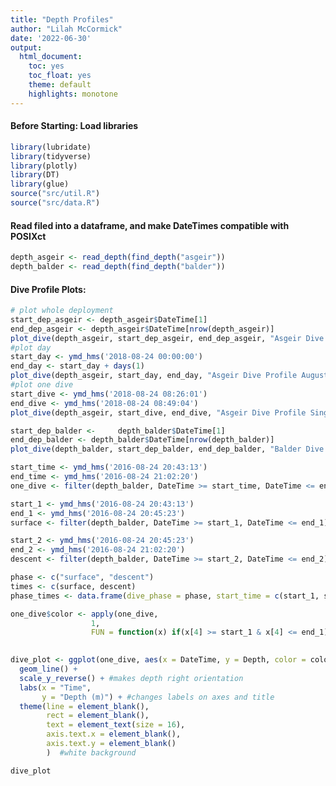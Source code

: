 ```yaml
---
title: "Depth Profiles"
author: "Lilah McCormick"
date: '2022-06-30'
output: 
  html_document:
    toc: yes
    toc_float: yes 
    theme: default 
    highlights: monotone
---
```


#### Before Starting: Load libraries
```r
library(lubridate)
library(tidyverse)
library(plotly)
library(DT)
library(glue)
source("src/util.R")
source("src/data.R")
```

#### Read filed into a dataframe, and make DateTimes compatible with POSIXct
```r
depth_asgeir <- read_depth(find_depth("asgeir"))
depth_balder <- read_depth(find_depth("balder"))
```

#### Dive Profile Plots:  
```r
# plot whole deployment 
start_dep_asgeir <- depth_asgeir$DateTime[1]
end_dep_asgeir <- depth_asgeir$DateTime[nrow(depth_asgeir)]
plot_dive(depth_asgeir, start_dep_asgeir, end_dep_asgeir, "Asgeir Dive Profile 2018 Deployment")
#plot day
start_day <- ymd_hms('2018-08-24 00:00:00')
end_day <- start_day + days(1)
plot_dive(depth_asgeir, start_day, end_day, "Asgeir Dive Profile August 24, 2018")
#plot one dive 
start_dive <- ymd_hms('2018-08-24 08:26:01')
end_dive <- ymd_hms('2018-08-24 08:49:04')
plot_dive(depth_asgeir, start_dive, end_dive, "Asgeir Dive Profile Single Dive August 24, 2018", TRUE)
```

```r
start_dep_balder <- 	depth_balder$DateTime[1]
end_dep_balder <- depth_balder$DateTime[nrow(depth_balder)]
plot_dive(depth_balder, start_dep_balder, end_dep_balder, "Balder Dive Profile 2018 Deployment")
```


```r
start_time <- ymd_hms('2016-08-24 20:43:13')
end_time <- ymd_hms('2016-08-24 21:02:20')
one_dive <- filter(depth_balder, DateTime >= start_time, DateTime <= end_time)

start_1 <- ymd_hms('2016-08-24 20:43:13')
end_1 <- ymd_hms('2016-08-24 20:45:23')
surface <- filter(depth_balder, DateTime >= start_1, DateTime <= end_1)

start_2 <- ymd_hms('2016-08-24 20:45:23')
end_2 <- ymd_hms('2016-08-24 21:02:20')
descent <- filter(depth_balder, DateTime >= start_2, DateTime <= end_2)

phase <- c("surface", "descent")
times <- c(surface, descent)
phase_times <- data.frame(dive_phase = phase, start_time = c(start_1, start_2), end_time = c(end_1, end_2))

one_dive$color <- apply(one_dive, 
                  1, 
                  FUN = function(x) if(x[4] >= start_1 & x[4] <= end_1) 0 else 1) #not working the way I want it to 
         

dive_plot <- ggplot(one_dive, aes(x = DateTime, y = Depth, color = color)) +
  geom_line() +
  scale_y_reverse() + #makes depth right orientation 
  labs(x = "Time",
       y = "Depth (m)") + #changes labels on axes and title 
  theme(line = element_blank(), 
        rect = element_blank(), 
        text = element_text(size = 16),
        axis.text.x = element_blank(), 
        axis.text.y = element_blank()
        )  #white background

dive_plot
```

